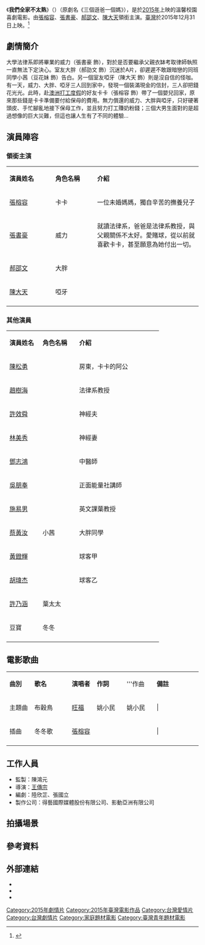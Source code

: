 {{電影資訊框
| 片名     = 我們全家不太熟
| 電影原名 = {{lang|en|''We Are Family''}}
| 圖像     = 我們全家不太熟.jpg
| 圖像說明 = 電影海報
| 導演     = [[王傳宗|王傳宗]]
| 監製     = 陳鴻元
| 製片     = 許家豪、莊啟祥
| 編劇     = {{plainlist |
* 張國立
* 陸欣芷
}}
| 統籌     = 許家豪
| 主演     = {{plainlist |
* [[張榕容|張榕容]]
* [[張書豪|張書豪]]
* [[郝邵文|郝邵文]]
* [[陳道賢|陳大天]]
}}
| 配樂     = 楊琬茜
| 主題曲   = [[旺福|旺福]]〈布穀鳥〉
| 剪輯     = 陳博文
| 製片商   = {{plainlist |
* 明藝國際媒體股份有限公司
* 得藝國際媒體股份有限公司
* 華億傳媒集團
* 高雄人
* 北京宸銘影視文化傳媒有限公司
}}
| 片長     = 107分鐘
| 產地     = {{台灣電影產地}}
| 語言     = 華語
| 上映日期 = {{film date|2015|12|31|臺灣}}
| 發行商   = 美商華納兄弟公司台灣分公司
}}

《'''我們全家不太熟'''》（{{lang-en|''''' We Are Family '''''}}）（原劇名《三個遜爸一個媽》），是於[[2015年電影列表|2015年]]上映的溫馨校園喜劇電影。由[[張榕容|張榕容]]、[[張書豪|張書豪]]、[[郝邵文|郝邵文]]、[[陳大天|陳大天]]領銜主演。[[臺灣|臺灣]]於2015年12月31日上映。<ref>{{cite news|author=|title=《三個遜爸一個媽》趙樹海送吊嘎 張書豪淚婆娑|url=http://reader.roodo.com/twmovie/archives/28774763.html|accessdate=2014-06-26|newspaper=樂多日誌|date=2014-06-26|archive-url=https://web.archive.org/web/20160306005122/http://reader.roodo.com/twmovie/archives/28774763.html|archive-date=2016-03-06|dead-url=yes}}</ref>

== 劇情簡介 ==
大學法律系即將畢業的威力（張書豪 飾），對於是否要繼承父親衣缽考取律師執照一直無法下定決心。室友大胖（郝劭文 飾）沉迷於A片，卻遲遲不敢跟暗戀的同班同學小茜（豆花妹 飾）告白。另一個室友啞牙（陳大天 飾）則是沒自信的怪咖。有一天，威力、大胖、啞牙三人回到家中，發現一個裝滿現金的信封，三人卻把錢花光光。此時，赴[[澳洲|澳洲]][[打工度假|打工度假]]的好友卡卡（張榕容 飾）帶了一個嬰兒回家，原來那些錢是卡卡準備要付給保母的費用。無力償還的威力、大胖與啞牙，只好硬著頭皮、手忙腳亂地接下保母工作，並且努力打工賺奶粉錢；三個大男生面對的是超過想像的巨大災難，但這也讓人生有了不同的體驗…

== 演員陣容 ==
=== 領銜主演 ===
{|class="wikitable" width="60%"
|- style="background:#AFC7BA; color:snow" align=center
|style="width:22%"|'''演員姓名'''||style="width:20%"|'''角色名稱'''||style="width:50%"|'''介紹'''
|-
! [[張榕容|張榕容]]
! 卡卡
| 一位未婚媽媽，獨自辛苦的撫養兒子
|-
! [[張書豪|張書豪]]
!威力
| 就讀法律系，爸爸是法律系教授，與父親關係不太好。愛賭球，從以前就喜歡卡卡，甚至願意為她付出一切。
|-
! [[郝邵文|郝邵文]]
! 大胖
| 
|-
![[陳道賢|陳大天]]
! 啞牙
| 
|-
|}

=== 其他演員 ===
{|class="wikitable" width="60%"
|- style="background:#AFC7BA; color:snow" align=center
|style="width:20%"|'''演員姓名'''||style="width:22%"|'''角色名稱'''||style="width:50%"|'''介紹'''
|-
![[陳松勇|陳松勇]]
! 
| 房東，卡卡的阿公
|-
![[趙樹海|趙樹海]]
! 
| 法律系教授
|-
![[許效舜|許效舜]]
! 
| 神經夫
|-
![[林美秀_(演員)|林美秀]]
! 
| 神經妻
|-
![[鄧志鴻|鄧志鴻]]
! 
| 中醫師
|-
![[吳朋奉|吳朋奉]]
! 
| 正面能量社講師
|-
![[施易男|施易男]]
! 
| 英文課葉教授
|-
![[蔡黃汝|蔡黃汝]]
! 小茜
| 大胖同學
|-
![[黃鐙輝|黃鐙輝]]
! 
| 球客甲
|-
![[胡桓瑋|胡瑋杰]]
! 
| 球客乙
|-
![[許乃涵|許乃涵]]
! 葉太太
| 
|-
!豆寶
! 冬冬
| 
|-
|}

== 電影歌曲 ==
{|class="wikitable" style="text-align:center;width:80%"
|- style="width:100%; background:green; color:snow"
|style="width:10%"|'''曲別'''||style="width:15%"|'''歌名'''||style="width:10%"|'''演唱者'''||style="width:12%"|'''作詞'''||style="width:12%"|'''作曲||style="width:18%"|'''備註'''
|-
|主題曲
!布穀鳥
![[旺福|旺福]]||姚小民||姚小民|||
|-
|插曲
!冬冬歌
![[張榕容|張榕容]]|||||||
|-
|}

== 工作人員 ==
*監製：陳鴻元
*導演：[[王傳宗|王傳宗]]
*編劇：陸欣芷、張國立
*製作公司：得藝國際媒體股份有限公司、影動亞洲有限公司

== 拍攝場景 ==
== 參考資料 ==
{{reflist}}

== 外部連結 ==
* {{facebook|WeAreFamilyMovie}}
* {{facebook|deefilms|得藝國際}}
* {{imdb title|4956994}}

[[Category:2015年劇情片|Category:2015年劇情片]]
[[Category:2015年臺灣電影作品|Category:2015年臺灣電影作品]]
[[Category:台灣愛情片|Category:台灣愛情片]]
[[Category:台灣劇情片|Category:台灣劇情片]]
[[Category:家庭題材電影|Category:家庭題材電影]]
[[Category:臺灣青年題材電影|Category:臺灣青年題材電影]]